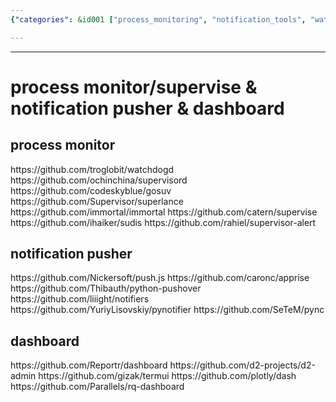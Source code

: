 ```yaml
---
{"categories": &id001 ["process_monitoring", "notification_tools", "watchdogd", "supervisord", "gosuv", "push.js", "apprise", "python-pushover", "dashboard_tools", "Reportr/dashboard", "d2-admin", "termui", "plotly/dash", "Parallels/rq-dashboard"], "category": "Process Monitoring", "date": "2023-12-22 23:52:59", "description": "This article discusses various process monitoring and notification tools like watchdogd, supervisord, gosuv, push.js, apprise, and python-pushover, as well as dashboard tools such as Reportr/dashboard, d2-admin, termui, plotly/dash, and Parallels/rq-dashboard.", "tags": *id001, "title": "Process Monitoring and Notification Tools: A Comprehensive List"}

---
```


------

# process monitor/supervise & notification pusher & dashboard

## process monitor

https://github.com/troglobit/watchdogd
https://github.com/ochinchina/supervisord
https://github.com/codeskyblue/gosuv
https://github.com/Supervisor/superlance
https://github.com/immortal/immortal
https://github.com/catern/supervise
https://github.com/ihaiker/sudis
https://github.com/rahiel/supervisor-alert

## notification pusher

https://github.com/Nickersoft/push.js
https://github.com/caronc/apprise
https://github.com/Thibauth/python-pushover
https://github.com/liiight/notifiers
https://github.com/YuriyLisovskiy/pynotifier
https://github.com/SeTeM/pync

## dashboard

https://github.com/Reportr/dashboard
https://github.com/d2-projects/d2-admin
https://github.com/gizak/termui
https://github.com/plotly/dash
https://github.com/Parallels/rq-dashboard

